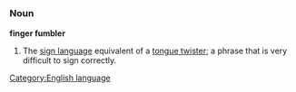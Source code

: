 =={{en}}==
[[Category:English language]]
===Noun===
'''finger fumbler'''

#The [[sign language]] equivalent of a [[tongue twister]]; a phrase that is very difficult to sign correctly.
